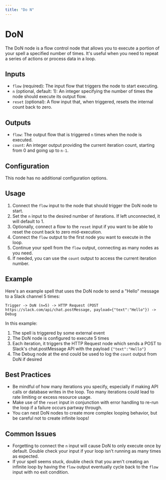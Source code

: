 ```yaml
---
title: "Do N"
---
```


# DoN

The DoN node is a flow control node that allows you to execute a portion of your spell a specified number of times. It's useful when you need to repeat a series of actions or process data in a loop.

## Inputs

- `flow` (required): The input flow that triggers the node to start executing.
- `n` (optional, default: 1): An integer specifying the number of times the node should execute its output flow. 
- `reset` (optional): A flow input that, when triggered, resets the internal count back to zero.

## Outputs

- `flow`: The output flow that is triggered `n` times when the node is executed.
- `count`: An integer output providing the current iteration count, starting from 0 and going up to `n-1`.

## Configuration

This node has no additional configuration options.

## Usage

1. Connect the `flow` input to the node that should trigger the DoN node to start.
2. Set the `n` input to the desired number of iterations. If left unconnected, it will default to 1.
3. Optionally, connect a flow to the `reset` input if you want to be able to reset the count back to zero mid-execution.
4. Connect the `flow` output to the first node you want to execute in the loop.
5. Continue your spell from the `flow` output, connecting as many nodes as you need.
6. If needed, you can use the `count` output to access the current iteration number.

## Example 

Here's an example spell that uses the DoN node to send a "Hello" message to a Slack channel 5 times:

```
Trigger -> DoN (n=5) -> HTTP Request (POST https://slack.com/api/chat.postMessage, payload={"text":"Hello"}) -> Debug
```

In this example:
1. The spell is triggered by some external event 
2. The DoN node is configured to execute 5 times
3. Each iteration, it triggers the HTTP Request node which sends a POST to Slack's chat.postMessage API with the payload `{"text":"Hello"}`
4. The Debug node at the end could be used to log the `count` output from DoN if desired

## Best Practices

- Be mindful of how many iterations you specify, especially if making API calls or database writes in the loop. Too many iterations could lead to rate limiting or excess resource usage.
- Make use of the `reset` input in conjunction with error handling to re-run the loop if a failure occurs partway through.
- You can nest DoN nodes to create more complex looping behavior, but be careful not to create infinite loops!

## Common Issues

- Forgetting to connect the `n` input will cause DoN to only execute once by default. Double check your input if your loop isn't running as many times as expected.
- If your spell seems stuck, double check that you aren't creating an infinite loop by having the `flow` output eventually cycle back to the `flow` input with no exit condition.